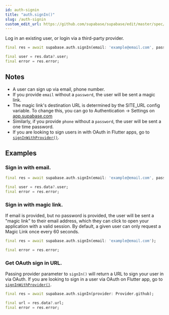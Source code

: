```yaml
---
id: auth-signin
title: "auth.signIn()"
slug: /auth-signin
custom_edit_url: https://github.com/supabase/supabase/edit/master/spec/supabase_dart_v0.yml
---
```


Log in an existing user, or login via a third-party provider.


```dart
final res = await supabase.auth.signIn(email: 'example@email.com', password: 'example-password');

final user = res.data?.user;
final error = res.error;
```






## Notes

- A user can sign up via email, phone number.
- If you provide `email` without a `password`, the user will be sent a magic link.
- The magic link's destination URL is determined by the SITE_URL config variable. To change this, you can go to Authentication -> Settings on [app.supabase.com](https://app.supabase.com)
- Similarly, if you provide `phone` without a `password`, the user will be sent a one time password. 
- If you are looking to sign users in with OAuth in Flutter apps, go to [`signInWithProvider()`](/docs/reference/dart/v0/auth-signinwithprovider).










## Examples

### Sign in with email.



```dart
final res = await supabase.auth.signIn(email: 'example@email.com', password: 'example-password');

final user = res.data?.user;
final error = res.error;
```

### Sign in with magic link.

If email is provided, but no password is provided, the user will be sent a "magic link" to their email address, which they can click to open your application with a valid session. By default, a given user can only request a Magic Link once every 60 seconds.

```dart
final res = await supabase.auth.signIn(email: 'example@email.com');

final error = res.error;
```

### Get OAuth sign in URL.

Passing provider parameter to `signIn()` will return a URL to sign your user in via OAuth. 
If you are looking to sign in a user via OAuth on Flutter app, go to [`signInWithProvider()`](/docs/reference/dart/v0/auth-signinwithprovider).


```dart
final res = await supabase.auth.signIn(provider: Provider.github);

final url = res.data?.url;
final error = res.error;
```